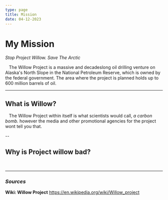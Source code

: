 ```yaml
---
type: page
title: Mission
date: 04-12-2023
---
```


# My Mission

*Stop Project Willow. Save The Arctic*

&nbsp;&nbsp; The Willow Project is a massive and decadeslong oil drilling venture
on Alaska's North Slope in the National Petroleum Reserve, which is owned
by the federal government. The area where the project is planned holds
up to 600 million barrels of oil.

---

## What is Willow?

&nbsp;&nbsp; The Willow Project within itself is what scientists would call, *a carbon bomb.* however the media and other promotional agencies for the project
wont tell you that.

--

## Why is Project willow bad?

&nbsp;&nbsp; 

---

### *Sources*

**Wiki: Willow Project**
https://en.wikipedia.org/wiki/Willow_project
